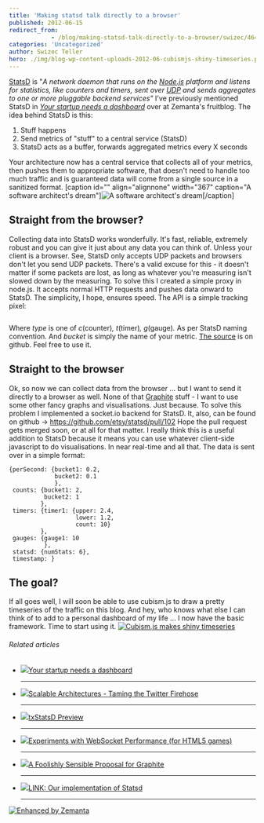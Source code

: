```yaml
---
title: 'Making statsd talk directly to a browser'
published: 2012-06-15
redirect_from: 
            - /blog/making-statsd-talk-directly-to-a-browser/swizec/4649
categories: 'Uncategorized'
author: Swizec Teller
hero: ./img/blog-wp-content-uploads-2012-06-cubismjs-shiny-timeseries.png
---
```

[StatsD](https://github.com/etsy/statsd) is "_A network daemon that runs on the [Node.js](http://nodejs.org/) platform and listens for statistics, like counters and timers, sent over [UDP](http://en.wikipedia.org/wiki/User_Datagram_Protocol) and sends aggregates to one or more pluggable backend services"_ I've previously mentioned StatsD in _[Your startup needs a dashboard](http://www.zemanta.com/fruitblog/your-startup-needs-a-dashboard/)_ over at Zemanta's fruitblog. The idea behind StatsD is this:

1. Stuff happens
2. Send metrics of "stuff" to a central service (StatsD)
3. StatsD acts as a buffer, forwards aggregated metrics every X seconds

Your architecture now has a central service that collects all of your metrics, then pushes them to appropriate software, that doesn't need to handle too much traffic and is guaranteed data will come from a single source in a sanitized format. \[caption id="" align="alignnone" width="367" caption="A software architect's dream"]![A software architect's dream](http://distilleryimage0.instagram.com/1d60c314b6de11e1a9f71231382044a1_7.jpg "A software architect's dream")\[/caption]

## Straight from the browser?

Collecting data into StatsD works wonderfully. It's fast, reliable, extremely robust and you can give it just about any data you can think of. Unless your client is a browser. See, StatsD only accepts UDP packets and browsers don't let you send UDP packets. There's a valid excuse for this - it doesn't matter if some packets are lost, as long as whatever you're measuring isn't slowed down by the measuring. To solve this I created a simple proxy in node.js. It accepts normal HTTP requests and pushes data onward to StatsD. The simplicity, I hope, ensures speed. The API is a simple tracking pixel:

```

```

Where _type_ is one of _c_(counter)_, t_(timer)_, g_(gauge)_._ As per StatsD naming convention. And _bucket_ is simply the name of your metric. [The source](https://github.com/Swizec/personal-dashboard/blob/master/collectors/js_proxy/server.js) is on github. Feel free to use it.

## Straight to the browser

Ok, so now we can collect data from the browser ... but I want to send it directly to a browser as well. None of that [Graphite](http://graphite.wikidot.com/) stuff - I want to use some other fancy graphs and visualisations. Just because. To solve this problem I implemented a socket.io backend for StatsD. It, also, can be found on github -> <https://github.com/etsy/statsd/pull/102> Hope the pull request gets merged soon, or at all for that matter. I really think this is a useful addition to StatsD because it means you can use whatever client-side javascript to do visualisations. In near real-time and all that. The data is sent over in a simple format:

```
{perSecond: {bucket1: 0.2,
             bucket2: 0.1
             },
 counts: {bucket1: 2,
          bucket2: 1
         },
 timers: {timer1: {upper: 2.4,
                   lower: 1.2,
                   count: 10}
         },
 gauges: {gauge1: 10
          },
 statsd: {numStats: 6},
 timestamp: }
```

## The goal?

If all goes well, I will soon be able to use cubism.js to draw a pretty timeseries of the traffic on this blog. And hey, who knows what else I can think of to add to a personal dashboard of my life ... I now have the basic framework. Time to start using it. [![Cubism.js makes shiny timeseries](./img/blog-wp-content-uploads-2012-06-cubismjs-shiny-timeseries.png "Cubism.js makes shiny timeseries")](http://square.github.com/cubism/)

###### Related articles

- [![](http://i.zemanta.com/92004102_80_80.jpg)](http://www.zemanta.com/fruitblog/your-startup-needs-a-dashboard/)[Your startup needs a dashboard](http://www.zemanta.com/fruitblog/your-startup-needs-a-dashboard/)

  * * *

- [![](http://i.zemanta.com/89469802_80_80.jpg)](http://www.slideshare.net/quipo/scalable-architectures-taming-the-twitter-firehose)[Scalable Architectures - Taming the Twitter Firehose](http://www.slideshare.net/quipo/scalable-architectures-taming-the-twitter-firehose)

  * * *

- [![](http://i.zemanta.com/noimg_18_80_80.jpg)](http://oubiwann.blogspot.com/2011/06/txstatsd-preview.html)[txStatsD Preview](http://oubiwann.blogspot.com/2011/06/txstatsd-preview.html)

  * * *

- [![](http://i.zemanta.com/noimg_03_80_80.jpg)](http://blog.artillerygames.com/2012/06/websocket-performance.html)[Experiments with WebSocket Performance (for HTML5 games)](http://blog.artillerygames.com/2012/06/websocket-performance.html)

  * * *

- [![](http://i.zemanta.com/noimg_17_80_80.jpg)](http://obfuscurity.com/2012/05/A-Foolishly-Sensible-Proposal-for-Graphite)[A Foolishly Sensible Proposal for Graphite](http://obfuscurity.com/2012/05/A-Foolishly-Sensible-Proposal-for-Graphite)

  * * *

- [![](http://i.zemanta.com/91655784_80_80.jpg)](http://37signals.com/svn/posts/3185-link-our-implementation-of-statsd)[LINK: Our implementation of Statsd](http://37signals.com/svn/posts/3185-link-our-implementation-of-statsd)

  * * *

[![Enhanced by Zemanta](http://img.zemanta.com/zemified_e.png?x-id=4eaa9d08-7860-4eca-9d2d-eb7b8dad4f21)](http://www.zemanta.com/?px "Enhanced by Zemanta")